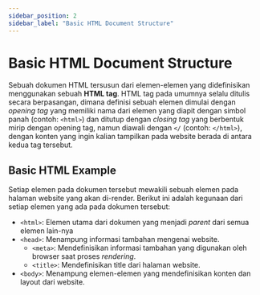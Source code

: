 ```yaml
---
sidebar_position: 2
sidebar_label: "Basic HTML Document Structure"
---
```



# Basic HTML Document Structure

Sebuah dokumen HTML tersusun dari elemen-elemen yang didefinisikan menggunakan sebuah **HTML tag**. HTML tag pada umumnya selalu ditulis secara berpasangan, dimana definisi sebuah elemen dimulai dengan _opening tag_ yang memiliki nama dari elemen yang diapit dengan simbol panah (contoh: `<html>`) dan ditutup dengan _closing tag_ yang berbentuk mirip dengan opening tag, namun diawali dengan `</` (contoh: `</html>`), dengan konten yang ingin kalian tampilkan pada website berada di antara kedua tag tersebut.

## Basic HTML Example

<CodeEditor defaultValue={baseExample} />

Setiap elemen pada dokumen tersebut mewakili sebuah elemen pada halaman website yang akan di-render. Berikut ini adalah kegunaan dari setiap elemen yang ada pada dokumen tersebut:

-  `<html>`: Elemen utama dari dokumen yang menjadi *parent* dari semua elemen lain-nya
-  `<head>`: Menampung informasi tambahan mengenai website.
   - `<meta>`: Mendefinisikan informasi tambahan yang digunakan oleh browser saat proses *rendering*.
   - `<title>`: Mendefinisikan title dari halaman website.
-  `<body>`: Menampung elemen-elemen yang mendefinisikan konten dan layout dari website.

